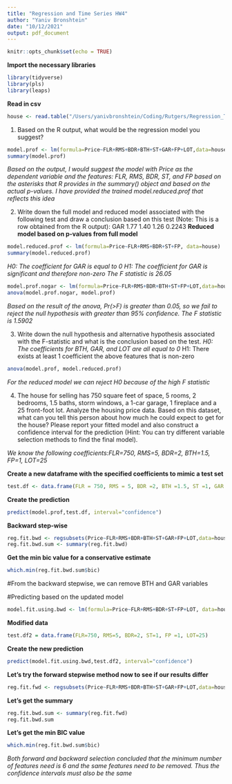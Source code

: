 ```yaml
---
title: "Regression and Time Series HW4"
author: "Yaniv Bronshtein"
date: "10/12/2021"
output: pdf_document
---
```


```r
knitr::opts_chunk$set(echo = TRUE)
```

**Import the necessary libraries**
```r
library(tidyverse)
library(pls)
library(leaps)
```
**Read in csv**
```r
house <- read.table("/Users/yanivbronshtein/Coding/Rutgers/Regression_TimeSeries_Repo/data/housing_price.txt", header = TRUE)

```

(1) Based on the R output, what would be the regression model you suggest?
```r
model.prof <- lm(formula=Price~FLR+RMS+BDR+BTH+ST+GAR+FP+LOT,data=house)
summary(model.prof)
```
*Based on the output, I would suggest the model with Price as the dependent variable and*
*the features: FLR, RMS, BDR, ST, and FP based on the asterisks that R provides*
*in the summary() object and based on the actual p-values. I have provided the trained model.reduced.prof*
*that reflects this idea*



(2) Write down the full model and reduced model associated with the following test 
and draw a conclusion based on this test (Note: This is a row obtained from the R output):
GAR 1.77 1.40 1.26 0.2243
**Reduced model based on p-values from full model**
```r
model.reduced.prof <- lm(formula=Price~FLR+RMS+BDR+ST+FP, data=house)
summary(model.reduced.prof)
```


*H0: The coefficient for GAR is equal to 0*
*H1: The coefficient for GAR is significant and therefore non-zero*
*The F statistic is 26.05*
```r
model.prof.nogar <- lm(formula=Price~FLR+RMS+BDR+BTH+ST+FP+LOT,data=house)
anova(model.prof.nogar, model.prof)
```
*Based on the result of the anova, Pr(>F) is greater than 0.05, so we fail to*
*reject the null hypothesis with greater than 95% confidence. The F statistic is 1.5902*




(3) Write down the null hypothesis and alternative hypothesis associated with the F-statistic and
what is the conclusion based on the test.
*H0: The coefficients for BTH, GAR, and LOT are all equal to 0
*H1: There exists at least 1 coefficient the above features that is non-zero
```r
anova(model.prof, model.reduced.prof)

```

*For the reduced model we can reject H0 because of the high F statistic*

(4) The house for selling has 750 square feet of space, 5 rooms, 2 bedrooms, 
1.5 baths, storm windows, a 1-car garage, 1 fireplace and a 25 front-foot lot. 
Analyze the housing price data. Based on this dataset, what can you tell this 
person about how much he could expect to get for the house? Please report your 
fitted model and also construct a confidence interval for the prediction 
(Hint: You can try different variable selection methods to find the final model).

*We know the following coefficients:FLR=750, RMS=5, BDR=2, BTH=1.5, FP=1, LOT=25*

**Create a new dataframe with the specified coefficients to mimic a test set**
```r
test.df <- data.frame(FLR = 750, RMS = 5, BDR =2, BTH =1.5, ST =1, GAR =1, FP =1,LOT=25)
```

**Create the prediction**
```r
predict(model.prof,test.df, interval="confidence")

```

**Backward step-wise**
```r
reg.fit.bwd <- regsubsets(Price~FLR+RMS+BDR+BTH+ST+GAR+FP+LOT,data=house, method="backward")
reg.fit.bwd.sum <- summary(reg.fit.bwd)
```

**Get the min bic value for a conservative estimate**
```r
which.min(reg.fit.bwd.sum$bic)
```
#From the backward stepwise, we can remove BTH and GAR variables 

#Predicting based on the updated model 
```r
model.fit.using.bwd <- lm(formula=Price~FLR+RMS+BDR+ST+FP+LOT, data=house)
```
**Modified data**
```r
test.df2 = data.frame(FLR=750, RMS=5, BDR=2, ST=1, FP =1, LOT=25)
```
**Create the new prediction**
```r
predict(model.fit.using.bwd,test.df2, interval="confidence")
```
**Let's try the forward stepwise method now to see if our results differ**
```r
reg.fit.fwd <- regsubsets(Price~FLR+RMS+BDR+BTH+ST+GAR+FP+LOT,data=house, method="forward")
```

**Let's get the summary**
```r
reg.fit.bwd.sum <- summary(reg.fit.fwd)
reg.fit.bwd.sum
```

**Let's get the min BIC value**
```r
which.min(reg.fit.bwd.sum$bic)
```
*Both forward and backward selection concluded that the minimum number of features need*
*is 6 and the same features need to be removed. Thus the confidence intervals must also be*
*the same*




